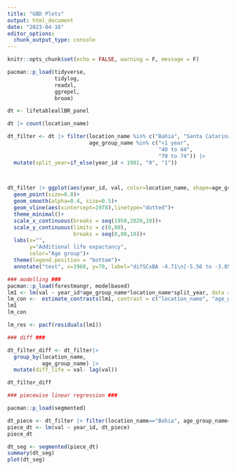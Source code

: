 ```yaml
---
title: "GBD Plots"
output: html_document
date: "2023-04-16"
editor_options: 
  chunk_output_type: console
---
```


```r
knitr::opts_chunk$set(echo = FALSE, warning = F, message = F)
```

```r
pacman::p_load(tidyverse,
               tidylog,
               readxl,
               ggrepel,
               broom)

dt <- lifetableallBR_panel

dt |> count(location_name)

dt_filter <- dt |> filter(location_name %in% c("Bahia", "Santa Catarina"),
                          age_group_name %in% c("<1 year",
                                                "40 to 44",
                                                "70 to 74")) |>
  mutate(split_year=if_else(year_id < 1981, "0", "1"))
                          


dt_filter |> ggplot(aes(year_id, val, color=location_name, shape=age_group_name))+
  geom_point(size=0.8)+
  geom_smooth(alpha=0.4, size=0.5)+
  geom_vline(aes(xintercept=1978),linetype="dotted")+
  theme_minimal()+
  scale_x_continuous(breaks = seq(1950,2020,10))+
  scale_y_continuous(limits = c(0,80),
                     breaks = seq(0,80,10))+
  labs(x="",
       y="Additional life expactancy",
       color="Age group")+
  theme(legend.position = "bottom")+
  annotate("text", x=1960, y=70, label="difSCxBA -4.71\n[-5.56 to -3.85]", size=6)

### modelling ###
pacman::p_load(forestmangr, modelbased)
lm1 <- lm(val ~ year_id*age_group_name*location_name*split_year, data = dt_filter)
lm_con <-  estimate_contrasts(lm1, contrast = c("location_name", "age_group_name=c('<1 year')","split_year"))
lm1
lm_con

lm_res <- pacf(residuals(lm1))

### diff ###

dt_filter_diff <- dt_filter|>  
  group_by(location_name,
           age_group_name) |> 
  mutate(diff_life = val- lag(val))

dt_filter_diff

### piecewise linear regression ###

pacman::p_load(segmented)

dt_piece <- dt_filter |> filter(location_name=="Bahia", age_group_name=="<1 year")
piece_dt <- lm(val ~ year_id, dt_piece)
piece_dt

dt_seg <- segmented(piece_dt)
summary(dt_seg)
plot(dt_seg)
```

